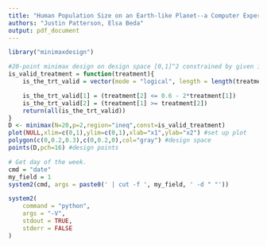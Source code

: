 ```yaml
---
title: "Human Population Size on an Earth-like Planet--a Computer Experiment"
authors: "Justin Patterson, Elsa Beda"
output: pdf_document
---
```


```r
library("minimaxdesign")
```

```r
#20-point minimax design on design space [0,1]^2 constrained by given inequalities
is_valid_treatment = function(treatment){ 
    is_the_trt_valid = vector(mode = "logical", length = length(treatment))

    is_the_trt_valid[1] = (treatment[2] <= 0.6 - 2*treatment[1]) 
    is_the_trt_valid[2] = (treatment[1] >= treatment[2])
    return(all(is_the_trt_valid))
}
D <- minimax(N=20,p=2,region="ineq",const=is_valid_treatment)
plot(NULL,xlim=c(0,1),ylim=c(0,1),xlab="x1",ylab="x2") #set up plot
polygon(c(0,0.2,0.3),c(0,0.2,0),col="gray") #design space
points(D,pch=16) #design points
```


```r
# Get day of the week.
cmd = "date"
my_field = 1
system2(cmd, args = paste0(' | cut -f ', my_field, ' -d " "'))
```

```r
system2(
    command = "python", 
    args = "-V", 
    stdout = TRUE,
    stderr = FALSE
)
```
